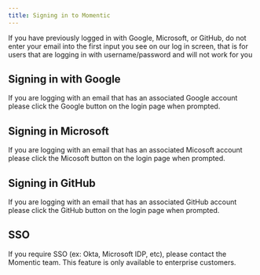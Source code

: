 ```yaml
---
title: Signing in to Momentic
---
```


<Warning>
If you have previously logged in with Google, Microsoft, or GitHub, do not enter your email into the first input you see on our log in screen, that is for users that are logging in with username/password and will not work for you
</Warning>

## Signing in with Google

If you are logging with an email that has an associated Google account please click the Google button on the login page when prompted. 

## Signing in Microsoft

If you are logging with an email that has an associated Micosoft account please click the Micosoft button on the login page when prompted. 

## Signing in GitHub

If you are logging with an email that has an associated GitHub account please click the GitHub button on the login page when prompted. 

## SSO

If you require SSO (ex: Okta, Microsoft IDP, etc), please contact the Momentic team. This feature is only available to enterprise customers.